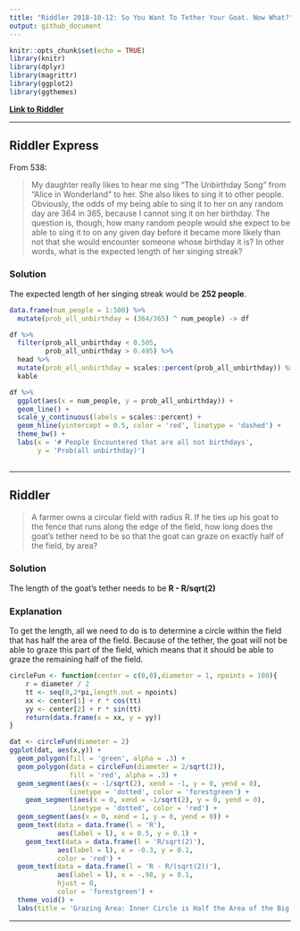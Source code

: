 ```yaml
---
title: "Riddler 2018-10-12: So You Want To Tether Your Goat. Now What?"
output: github_document
---
```


```r
knitr::opts_chunk$set(echo = TRUE)
library(knitr)
library(dplyr)
library(magrittr)
library(ggplot2)
library(ggthemes)
```

**[Link to Riddler](https://fivethirtyeight.com/features/so-you-want-to-tether-your-goat-now-what/)**

___

## Riddler Express

From 538:

> My daughter really likes to hear me sing “The Unbirthday Song” from “Alice in Wonderland” to her. She also likes to sing it to other people. Obviously, the odds of my being able to sing it to her on any random day are 364 in 365, because I cannot sing it on her birthday. The question is, though, how many random people would she expect to be able to sing it to on any given day before it became more likely than not that she would encounter someone whose birthday it is? In other words, what is the expected length of her singing streak?

### Solution 

The expected length of her singing streak would be **252 people**.

```r

data.frame(num_people = 1:500) %>%
  mutate(prob_all_unbirthday = (364/365) ^ num_people) -> df

df %>%
  filter(prob_all_unbirthday < 0.505,
         prob_all_unbirthday > 0.495) %>%
  head %>%
  mutate(prob_all_unbirthday = scales::percent(prob_all_unbirthday)) %>%
  kable

df %>%
  ggplot(aes(x = num_people, y = prob_all_unbirthday)) +
  geom_line() +
  scale_y_continuous(labels = scales::percent) +
  geom_hline(yintercept = 0.5, color = 'red', linetype = 'dashed') +
  theme_bw() +
  labs(x = '# People Encountered that are all not birthdays',
       y = 'Prob(all unbirthday)')
  
```

___

## Riddler

> A farmer owns a circular field with radius R. If he ties up his goat to the fence that runs along the edge of the field, how long does the goat’s tether need to be so that the goat can graze on exactly half of the field, by area?

### Solution

The length of the goat's tether needs to be **R - R/sqrt(2)**

### Explanation

To get the length, all we need to do is to determine a circle within the field that has half the area of the field. Because of the tether, the goat will not be able to graze this part of the field, which means that it should be able to graze the remaining half of the field.

```r
circleFun <- function(center = c(0,0),diameter = 1, npoints = 100){
    r = diameter / 2
    tt <- seq(0,2*pi,length.out = npoints)
    xx <- center[1] + r * cos(tt)
    yy <- center[2] + r * sin(tt)
    return(data.frame(x = xx, y = yy))
}

dat <- circleFun(diameter = 2)
ggplot(dat, aes(x,y)) + 
  geom_polygon(fill = 'green', alpha = .3) +
  geom_polygon(data = circleFun(diameter = 2/sqrt(2)),
               fill = 'red', alpha = .3) +
  geom_segment(aes(x = -1/sqrt(2), xend = -1, y = 0, yend = 0),
               linetype = 'dotted', color = 'forestgreen') +
    geom_segment(aes(x = 0, xend = -1/sqrt(2), y = 0, yend = 0),
               linetype = 'dotted', color = 'red') +
  geom_segment(aes(x = 0, xend = 1, y = 0, yend = 0)) +
  geom_text(data = data.frame(l = 'R'),
            aes(label = l), x = 0.5, y = 0.1) +
    geom_text(data = data.frame(l = 'R/sqrt(2)'),
            aes(label = l), x = -0.3, y = 0.1,
            color = 'red') +
  geom_text(data = data.frame(l = 'R - R/(sqrt(2))'),
            aes(label = l), x = -.98, y = 0.1,
            hjust = 0,
            color = 'forestgreen') +  
  theme_void() +
  labs(title = 'Grazing Area: Inner Circle is Half the Area of the Big Circle')

```

___

